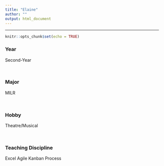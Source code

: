 ```yaml
---
title: "Elaine"
author: ""
output: html_document
---
```


<hr>

```r
knitr::opts_chunk$set(echo = TRUE)
```

### Year

Second-Year

<br>

### Major

MILR

<br>

### Hobby

Theatre/Musical

<br>

### Teaching Discipline
Excel
Agile Kanban Process